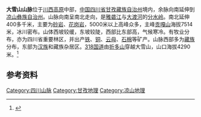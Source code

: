 '''大雪山山脉'''位于[[川西高原|川西高原]]中部，[[中国|中国]][[四川省|四川省]][[甘孜藏族自治州|甘孜藏族自治州]]境内，余脉向南延伸到[[凉山彝族自治州|凉山彝族自治州]]。山脉向南呈南北走向，是[[雅砻江|雅砻江]]与[[大渡河|大渡河]]的[[分水岭|分水岭]]。南北延伸400多千米，主要为[[砂岩|砂岩]]、[[花岗岩|花岗岩]]，5000米以上高峰众多，主峰[[贡嘎山|贡嘎山]]海拔7514米，冰川密布。山体西坡较缓，东坡较陡，西部比东部高，气候寒冷。有牧业分布，亦为四川省重要林区，并出产[[铁|铁]]、[[铜|铜]]、[[云母|云母]]、[[石棉|石棉]]等矿产。山脉西部多为[[藏族|藏族]]分布，东部为[[汉族|汉族]]和藏族杂居区。[[318国道|318国道]]由[[折多山|折多山]]穿越大雪山，山口海拔4290米。<ref>{{Cite web |url=http://www.nhyz.org/yxx/xqbk/dlzd/chinazd/zj04_2.htm |title=中国地理百科 |access-date=2010-09-03 |archive-date=2005-11-07 |archive-url=https://web.archive.org/web/20051107172509/http://www.nhyz.org/yxx/xqbk/dlzd/chinazd/zj04_2.htm |dead-url=yes }}</ref>

==参考资料==
{{reflist}}

{{中国山脉}}

[[Category:四川山脉|Category:四川山脉]]
[[Category:甘孜地理|Category:甘孜地理]]
[[Category:凉山地理|Category:凉山地理]]